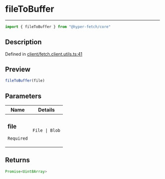 

# fileToBuffer

<div class="api-docs__separator" data-reactroot="">

---

</div><div class="api-docs__import" data-reactroot="">

```ts
import { fileToBuffer } from "@hyper-fetch/core"
```

</div><div class="api-docs__section">

## Description

</div><div class="api-docs__description"><span class="api-docs__do-not-parse">



</span></div><p class="api-docs__definition">

Defined in [client/fetch.client.utils.ts:41](https://github.com/BetterTyped/hyper-fetch/blob/aff5c35a/packages/core/src/client/fetch.client.utils.ts#L41)

</p><div class="api-docs__section">

## Preview

</div><div class="api-docs__preview fn">

```ts
fileToBuffer(file)
```

</div><div class="api-docs__section">

## Parameters

</div><div class="api-docs__parameters"><table><thead><tr><th>Name</th><th>Details</th></tr></thead><tbody><tr param-data="file"><td class="api-docs__param-name required">

### file 

`Required`

</td><td class="api-docs__param-type">

`File | Blob`

</td></tr></tbody></table></div><div class="api-docs__section">

## Returns

</div><div class="api-docs__returns">

```ts
Promise<Uint8Array>
```

</div>